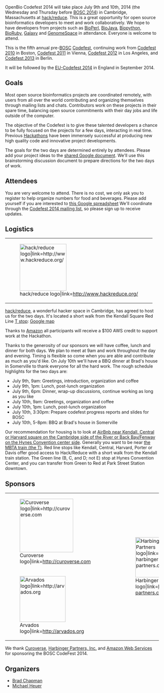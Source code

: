 OpenBio Codefest 2014 will take place July 9th and 10th, 2014 (the Wednesday and
Thursday before [[BOSC 2014]]) in Cambridge, Massachusetts at
[http://www.hackreduce.org/ hack/reduce]. This is a great opportunity for open
source bioinformatics developers to meet and work collaboratively. We hope to
have developers from projects such as [http://bioperl.org BioPerl],
[http://www.biojava.org BioJava], [http://biopython.org Biopython],
[http://www.bioruby.org BioRuby], [http://wiki.g2.bx.psu.edu/ Galaxy] and
[http://www.genomespace.org GenomeSpace] in attendance. Everyone is welcome to
attend.

This is the fifth annual pre-[[BOSC]] [[Codefest]], continuing work from [[Codefest 2010]] in
Boston, [[Codefest 2011]] in Vienna, [[Codefest 2012]] in Los Angeles, and
[[Codefest 2013]] in Berlin.

It will be followed by the [[EU-Codefest 2014]] in England in September 2014.

== Goals ==

Most open source bioinformatics projects are coordinated remotely, with users
from all over the world contributing and organizing themselves through mailing
lists and chats. Contributors work on these projects in their spare time,
balancing open source commitments with their day jobs and life outside of the computer.

The objective of the Codefest is to give these talented developers a chance to
be fully focused on the projects for a few days, interacting in real
time. Previous [http://www.open-bio.org/wiki/Hackathon Hackathons] have been
immensely successful at producing new high quality code and innovative project
developments.

The goals for the two days are determined entirely by attendees. Please add your
project ideas to the
[https://docs.google.com/document/d/1yADE2bb0rEU6TASxuSPsvTdHvh_rtCXzJrsL3NWzxXE/edit?usp=sharing shared Google document].
We'll use this brainstorming discussion document to prepare directions for the
two days of work.

== Attendees ==

You are very welcome to attend. There is no cost, we only ask you to register to
help organize numbers for food and beverages. Please add yourself if you are
interested to
[https://docs.google.com/spreadsheet/ccc?key=0Agxg-o4ZmoZ4dHU1OXhrczV3Q3d5eE9CUVhBc1dGNWc&usp=sharing this Google spreadsheet]
We'll coordinate through the
[https://groups.google.com/forum/?fromgroups#!forum/openbio-codefest-2014 Codefest 2014 mailing list],
so please sign up to receive updates.

== Logistics ==

{|
| [[File:hack-reduce-logo.png|153px|right|hack/reduce logo|link=http://www.hackreduce.org/]]
|}

[http://www.hackreduce.org/ hack/reduce], a wonderful hacker space in Cambridge,
has agreed to host us for the two days. It's located a short walk from the
Kendall Square Red Line [http://mbta.com/ T stop]: [http://goo.gl/maps/c8qkV Google map]

Thanks to [http://aws.amazon.com Amazon] all participants will receive a $100 AWS credit to support work at the Hackathon.

Thanks to the generosity of our sponsors we will have coffee, lunch and dinner for both days. We plan to meet at 9am and work throughout the day and evening. Timing is flexible so come when you are able and contribute as much as you'd like. On July 10th we'll have a BBQ dinner at Brad's house in Somerville to thank everyone for all the hard work. The rough schedule highlights for the two days are:

* July 9th, 9am: Greetings, introduction, organization and coffee
* July 9th, 1pm: Lunch, post-lunch organization
* July 9th, 6pm: Dinner, wrap-up discussions, continue working as long as you like
* July 10th, 9am: Greetings, organization and coffee
* July 10th, 1pm: Lunch, post-lunch organization
* July 10th, 3:30pm: Prepare codefest progress reports and slides for BOSC
* July 10th, 5-8pm: BBQ at Brad's house in Somerville

Our recommendation for housing is to look at [https://www.airbnb.com/s/boston--ma?checkin=07/08/2014&checkout=07/11/2014&price_max=250&sw_lat=42.336674148099135&sw_lng=-71.11771635949663&ne_lat=42.37715666811412&ne_lng=-71.06630377709917&zoom=14&search_by_map=true AirBnb near Kendall, Central or Harvard square on the Cambridge side of the River or Back Bay/Fenway on the Hynes Convention center side]. Generally you want to be near [http://mbta.com/schedules_and_maps/subway/ the MBTA train (the T)]. Red line stops like Kendall, Central, Harvard, Porter or Davis offer good access to Hack/Reduce with a short walk from the Kendall train station. The Green line (B, C, and D; not E) stop at Hynes Convention Center, and you can transfer from Green to Red at Park Street Station downtown.

== Sponsors ==

{|
| [[File:Curoverse.png|175px|center|Curoverse logo|link=http://curoverse.com]]
|rowspan="2"| &nbsp;&nbsp;&nbsp;&nbsp;&nbsp;&nbsp;&nbsp;&nbsp;
|rowspan="2"| [[File:HP-logo-no-tagline.png|131px|center|Harbinger Partners logo|link=http://harbinger-partners.com/]]
|rowspan="2"| [[File: Aws-logo.jpeg|150px|center|AWS logo|link=http://aws.amazon.com/]]
|-
| [[File: Arvados.png|150px|center|Arvados logo|link=http://arvados.org]]
|}

We thank [http://curoverse.com Curoverse], [http://harbinger-partners.com/ Harbinger Partners, Inc.] and [http://aws.amazon.com/ Amazon Web Services] for sponsoring the BOSC CodeFest 2014.

== Organizers ==

* [http://bcbio.wordpress.com/ Brad Chapman]
* [http://github.com/heuermh/ Michael Heuer]